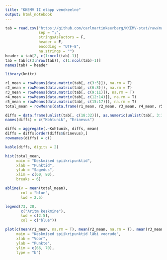 ```yaml
---
title: "KKEMV II etapp venekeelne"
output: html_notebook
---
```


```r
tab = read.csv("https://github.com/carlmartinkeerberg/KKEMV-stat/raw/master/tabs/IIetapp_vene.csv",
               sep = ";",
               stringsAsFactors = F,
               header = F,
               encoding = "UTF-8",
               na.strings = "")
header = tab[2, c(1:ncol(tab)-1)]
tab = tab[c(3:nrow(tab)), c(1:ncol(tab)-1)]
names(tab) = header
```

```r
library(knitr)

r1_mean = rowMeans(data.matrix(tab[, c(3:5)]), na.rm = T)
r2_mean = rowMeans(data.matrix(tab[, c(6:8)]), na.rm = T)
r3_mean = rowMeans(data.matrix(tab[, c(9:11)]), na.rm = T)
r4_mean = rowMeans(data.matrix(tab[, c(12:14)]), na.rm = T)
r5_mean = rowMeans(data.matrix(tab[, c(15:17)]), na.rm = T)
total_mean = rowMeans(data.frame(r1_mean, r2_mean, r3_mean, r4_mean, r5_mean), na.rm = T)

diffs = data.frame(unlist(tab[, c(18:32)]), as.numeric(unlist(tab[, 3:17])) - total_mean)
names(diffs) = c("Kohtunik", "Erinevus")

diffs = aggregate(.~Kohtunik, diffs, mean)
diffs = diffs[order(diffs$Erinevus),]
rownames(diffs) = c()

kable(diffs, digits = 2)
```

```r
hist(total_mean,
     main = "Keskmised spiikripunktid",
     xlab = "Punktid",
     ylab = "Sagedus",
     xlim = c(60, 80),
     breaks = 6)

abline(v = mean(total_mean),
       col = "blue",
       lwd = 2.5)

legend(73, 20,
       c("Aritm keskmine"),
       lwd = c(2.5),
       col = c("blue"))
```

```r
plot(c(mean(r1_mean, na.rm = T), mean(r2_mean, na.rm = T), mean(r3_mean, na.rm = T), mean(r4_mean, na.rm = T), mean(r5_mean, na.rm = T)),
     main = "Keskmised spiikripunktid läbi voorude",
     xlab = "Voor",
     ylab = "Punkte",
     ylim = c(66, 70),
     type = "b")
```
